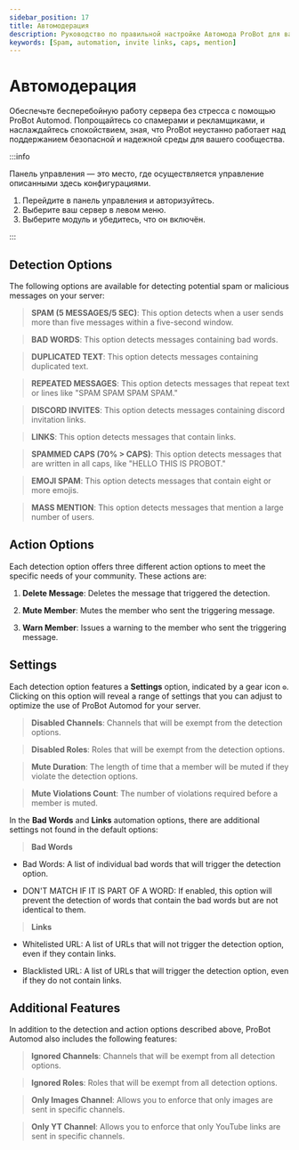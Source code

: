 ```yaml
---
sidebar_position: 17
title: Автомодерация
description: Руководство по правильной настройке Автомода ProBot для вашего сервера
keywords: [Spam, automation, invite links, caps, mention] 
---
```



# Автомодерация

Обеспечьте бесперебойную работу сервера без стресса с помощью ProBot Automod. Попрощайтесь со спамерами и рекламщиками, и наслаждайтесь спокойствием, зная, что ProBot неустанно работает над поддержанием безопасной и надежной среды для вашего сообщества.

:::info

Панель управления — это место, где осуществляется управление описанными здесь конфигурациями.

1. Перейдите в панель управления и авторизуйтесь. 
2. Выберите ваш сервер в левом меню.
3. Выберите модуль и убедитесь, что он включён. 

:::

## Detection Options

The following options are available for detecting potential spam or malicious messages on your server:

> **SPAM (5 MESSAGES/5 SEC)**: This option detects when a user sends more than five messages within a five-second window.

> **BAD WORDS**: This option detects messages containing bad words.

> **DUPLICATED TEXT**: This option detects messages containing duplicated text.

> **REPEATED MESSAGES**: This option detects messages that repeat text or lines like "SPAM SPAM SPAM SPAM."

> **DISCORD INVITES**: This option detects messages containing discord invitation links.

> **LINKS**: This option detects messages that contain links.

> **SPAMMED CAPS (70% > CAPS)**: This option detects messages that are written in all caps, like "HELLO THIS IS PROBOT."

> **EMOJI SPAM**: This option detects messages that contain eight or more emojis.

> **MASS MENTION**: This option detects messages that mention a large number of users.

## Action Options

Each detection option offers three different action options to meet the specific needs of your community. These actions are:

1. **Delete Message**: Deletes the message that triggered the detection.

2. **Mute Member**: Mutes the member who sent the triggering message.

3. **Warn Member**: Issues a warning to the member who sent the triggering message.

## Settings

Each detection option features a **Settings** option, indicated by a gear icon `⚙️`. Clicking on this option will reveal a range of settings that you can adjust to optimize the use of ProBot Automod for your server.

> **Disabled Channels**: Channels that will be exempt from the detection options.

> **Disabled Roles**: Roles that will be exempt from the detection options.

> **Mute Duration**: The length of time that a member will be muted if they violate the detection options.

> **Mute Violations Count**: The number of violations required before a member is muted.

In the **Bad Words** and **Links** automation options, there are additional settings not found in the default options:

> **Bad Words**

- Bad Words: A list of individual bad words that will trigger the detection option.

- DON'T MATCH IF IT IS PART OF A WORD: If enabled, this option will prevent the detection of words that contain the bad words but are not identical to them.

> **Links**

- Whitelisted URL: A list of URLs that will not trigger the detection option, even if they contain links.

- Blacklisted URL: A list of URLs that will trigger the detection option, even if they do not contain links.

## Additional Features

In addition to the detection and action options described above, ProBot Automod also includes the following features:

> **Ignored Channels**: Channels that will be exempt from all detection options.

> **Ignored Roles**: Roles that will be exempt from all detection options.

> **Only Images Channel**: Allows you to enforce that only images are sent in specific channels.

> **Only YT Channel**: Allows you to enforce that only YouTube links are sent in specific channels.
